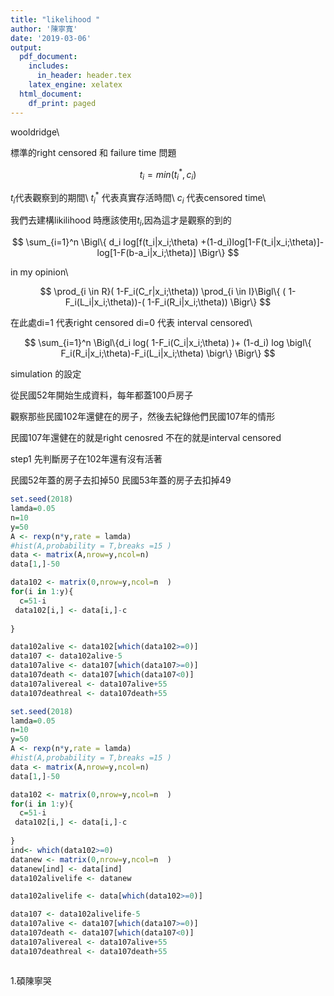 ```yaml
---
title: "likelihood "
author: '陳寧寬'
date: '2019-03-06'
output:
  pdf_document:
    includes:
      in_header: header.tex
    latex_engine: xelatex
  html_document:
    df_print: paged
---
```


wooldridge\\

標準的right censored 和 failure time 問題

$$  t_i=min(t_i^* ,c_i   )  $$

$t_i$代表觀察到的期間\\
$t_i^*$ 代表真實存活時間\\
$c_i$  代表censored time\\

我們去建構likilihood 時應該使用$t_i$,因為這才是觀察的到的


$$  \sum_{i=1}^n \Bigl\{   d_i log[f(t_i|x_i;\theta) +(1-d_i)log[1-F(t_i|x_i;\theta)]-log[1-F(b-a_i|x_i;\theta)]      \Bigr\} $$

in my opinion\\

$$  \prod_{i \in R}(  1-F_i(C_r|x_i;\theta)) \prod_{i \in I}\Bigl\{ 
( 1-F_i(L_i|x_i;\theta))-(  1-F_i(R_i|x_i;\theta))  \Bigr\} $$

在此處di=1 代表right censored di=0 代表 interval censored\\

$$    \sum_{i=1}^n   \Bigl\{d_i log( 1-F_i(C_i|x_i;\theta) )+          (1-d_i) log \bigl\{ F_i(R_i|x_i;\theta)-F_i(L_i|x_i;\theta)   \bigr\}  \Bigr\}               $$

simulation 的設定




從民國52年開始生成資料，每年都蓋100戶房子

觀察那些民國102年還健在的房子，然後去紀錄他們民國107年的情形

民國107年還健在的就是right cenosred 不在的就是interval censored

step1 先判斷房子在102年還有沒有活著

民國52年蓋的房子去扣掉50
民國53年蓋的房子去扣掉49

```r

set.seed(2018)
lamda=0.05
n=10
y=50
A <- rexp(n*y,rate = lamda)
#hist(A,probability = T,breaks =15 )
data <- matrix(A,nrow=y,ncol=n)
data[1,]-50

data102 <- matrix(0,nrow=y,ncol=n  )
for(i in 1:y){
  c=51-i
 data102[i,] <- data[i,]-c
  
}

data102alive <- data102[which(data102>=0)]
data107 <- data102alive-5
data107alive <- data107[which(data107>=0)]
data107death <- data107[which(data107<0)]
data107alivereal <- data107alive+55
data107deathreal <- data107death+55
```

```r
set.seed(2018)
lamda=0.05
n=10
y=50
A <- rexp(n*y,rate = lamda)
#hist(A,probability = T,breaks =15 )
data <- matrix(A,nrow=y,ncol=n)
data[1,]-50

data102 <- matrix(0,nrow=y,ncol=n  )
for(i in 1:y){
  c=51-i
 data102[i,] <- data[i,]-c
  
}
ind<- which(data102>=0)
datanew <- matrix(0,nrow=y,ncol=n  )
datanew[ind] <- data[ind]
data102alivelife <- datanew 

data102alivelife <- data[which(data102>=0)]

data107 <- data102alivelife-5
data107alive <- data107[which(data107>=0)]
data107death <- data107[which(data107<0)]
data107alivereal <- data107alive+55
data107deathreal <- data107death+55
```


```r

 
```


1.碩陳寧哭